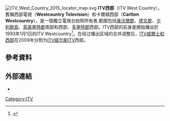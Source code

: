 [[File:ITV_West_Country_2015_locator_map.svg|thumb]]
'''ITV西部'''（ITV West Country），舊稱西部電視（'''Westcountry Television'''）和卡爾頓西部（'''Carlton Westcountry'''），是一個獨立電視台拍照所有者,範圍包括[[康沃爾郡|康沃爾郡]]、[[德文郡|德文郡]]、[[夕利群島|夕利群島]]、[[索美塞特郡|索美塞特郡]]南部和西部、[[多塞特郡|多塞特郡]]西部。ITV西部的前身是開始播出於1993年1月1日的ITV Westcountry<ref name="Westcountry license">{{cite web|title=Westcountry ITV Channel 3 broadcasting licenses|url=http://licensing.ofcom.org.uk/tv-broadcast-licences/current-licensees/channel-3/carlton_west/|publisher=Ofcom|accessdate=10 September 2012|deadurl=yes|archiveurl=https://web.archive.org/web/20121214133156/http://licensing.ofcom.org.uk/tv-broadcast-licences/current-licensees/channel-3/carlton_west/|archivedate=2012年12月14日}}</ref>。在经过播出区域的合并调整后，[[ITV威爾士和西部|ITV威爾士和西部]]在2009年分割为[[ITV威尔斯|ITV威尔斯]]ITV西部。
== 參考資料 ==
{{reflist}}
== 外部連結 ==
*{{itv.com|id=westcountry|title=ITV West Country}}
{{ITV}}
[[Category:ITV|Category:ITV]]